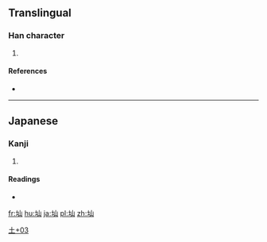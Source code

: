 ==Translingual==

===Han character===
{{Han char|rn=32|rad=土|as=03|sn=6|four=|canj=土山 (GU), X土山 (XGU)|ids=⿰[[土]][[山]]}}

# {{defn|Han|sort=土03}}

====References====
* {{Han ref|kx=0224.181|hdz=10419.061|uh=5738|ud=22328}}

----

==Japanese==

===Kanji===
{{ja-kanji|grade=|rs=土03}}

# {{defn|lang=ja|sort=土03}}

====Readings====
* {{ja-readings|on=|kun=[[やま]] (yama)}}

[[Category:Japanese-only CJKV Characters|土+03]]

[[fr:圸]]
[[hu:圸]]
[[ja:圸]]
[[pl:圸]]
[[zh:圸]]
